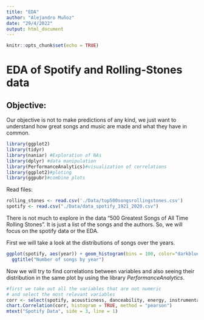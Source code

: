 ```yaml
---
title: "EDA"
author: "Alejandro Muñoz"
date: "29/4/2022"
output: html_document
---
```


```r
knitr::opts_chunk$set(echo = TRUE)
```

# EDA of Spotify and Rolling-Stones data

## Objective:
Our objective is not to make predictions of any kind, we just want to understand how great songs and music are made and what they have in common. 

```r
library(ggplot2)
library(tidyr)
library(naniar) #Exploration of NAs
library(dplyr) #data manipulation
library(PerformanceAnalytics)#visualization of correlations
library(ggplot2)#ploting
library(ggpubr)#combine plots
```

Read files:

```r
rolling_stones <- read.csv('./Data/top500songsrollingstones.csv')
spotify <- read.csv("./Data/data_spotify_1921_2020.csv")

```

There is not much to explore in the data "500 Greatest Songs of All Time Rolling Stones". It is just a list of the songs and the authors. 
So, we will focus on the spotify data or the EDA.

First we will take a look at the distributions of songs over the years. 
```r
ggplot(spotify, aes(year)) + geom_histogram(bins = 100, color="darkblue", fill="lightblue" ) +
  ggtitle("Number of songs by year")

```

Now we will try to find correlations between variables and also seeing their distribution in the same plot by using the library *PerformanceAnalytics*.


```r
#first we take out all the variables that are not numeric
# and select the most relevant variables 
corr <- select(spotify, acousticness, danceability, energy, instrumentalness, popularity, valence, year)#selecciono solo variables numericas para generar plot
chart.Correlation(corr, histogram = TRUE, method = "pearson")
mtext("Spotify Data", side = 3, line = 1)
```




